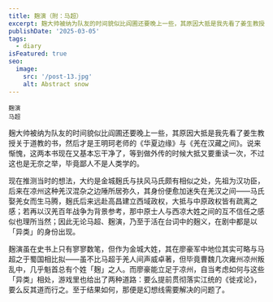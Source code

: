 ```yaml
---
title: 麹演（附：马超）
excerpt: 麹大帅被纳为队友的时间貌似比阎圃还要晚上一些，其原因大抵是我先看了姜生教授关于道教的书，然后才是王明珂老师的《华夏边缘》与《羌在汉藏之间》。
publishDate: '2025-03-05'
tags:
  - diary
isFeatured: true
seo:
  image:
    src: '/post-13.jpg'
    alt: Abstract snow
---
```



<div class="flex justify-evenly sm:flex-row flex-col">
  <div class="flex flex-col items-center">
    <RadarChart client:load data={[77, 58, 81, 39, 43]} maxValues={[100, 100, 100, 100, 100]} labels={['统御', '气运', '武勇', '智略', '魅力']} />
    <small class="indent-0">麹演</small>
  </div>
  <div class="flex flex-col items-center">
    <RadarChart client:load data={[82, 63, 99, 47, 90]} maxValues={[100, 100, 100, 100, 100]} labels={['统御', '气运', '武勇', '智略', '魅力']} />
    <small class="indent-0">马超</small>
  </div>
</div>

麹大帅被纳为队友的时间貌似比阎圃还要晚上一些，其原因大抵是我先看了姜生教授关于道教的书，然后才是王明珂老师的《华夏边缘》与《羌在汉藏之间》。说来惭愧，这两本书现在又基本忘干净了，等到做外传的时候大抵又要重读一次，不过这也是无奈之举，毕竟鄙人不是人类学的。

现在推测当时的想法，大约是金城麹氏与扶风马氏颇有相似之处，先祖为汉功臣，后来在凉州这种羌汉混杂之边陲所居弥久，其身份便愈加迷失在羌汉之间——马氏娶羌女而生马腾，麹氏后来远赴高昌建立西域政权，大抵与中原政权皆有疏离之感；若再以汉羌百年战争为背景参考，那中原士人与西凉大姓之间的互不信任之感似也理所当然；因此无论马超、麹演，乃至于活在台词中的麹义，在剧中都是以「异类」的身份出现。

麹演虽在史书上只有寥寥数笔，但作为金城大姓，其在廖豪军中地位其实可略与马超之于蜀国相比拟——虽不比马超于羌人间声威卓著，但毕竟曹魏几次雍州凉州叛乱中，几乎魁首总有个姓「麹」之人。而廖豪能立足于凉州，自当考虑如何与这些「异类」相处，游戏里也给出了两种道路：要么提前贯彻落实江统的《徙戎论》，要么反其道而行之。至于结果如何，那便是幻想线需要解决的问题了。
